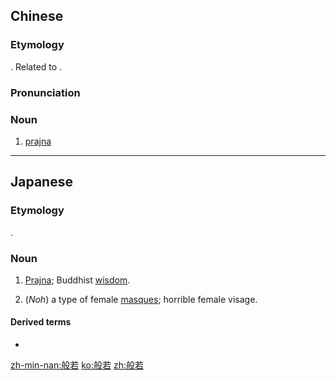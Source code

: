 ==Chinese==
{{zh-forms}}
{{wikipedia|lang=zh}}

===Etymology===
{{bor|zh|pi|paññā}}. Related to {{cog|sa|प्रज्ञा}}.

===Pronunciation===
{{zh-pron
|m=bōrě
|c=bo1 je5,but3 je5
|h=pfs=pat-ngiâ
|mn=twk:poa̍t-jiá/tw:poa̍t-ché/zz:pat-jé
|cat=n
}}

===Noun===
{{zh-noun}}

# {{lb|zh|Buddhism}} [[prajna]]

----

==Japanese==
{{ja-kanjitab|般|若}}

===Etymology===
{{etyl|sa|ja}} {{m|sa|प्रज्ञा}}.

===Noun===
{{ja-noun|はんにゃ}}

# {{lb|ja|Buddhism|sort=はんにゃ}} [[prajna|Prajna]]; Buddhist [[wisdom]].
# (''Noh'') a type of female [[masque]]s; horrible female visage.

====Derived terms====
* {{l|ja|般若湯}}

[[zh-min-nan:般若]]
[[ko:般若]]
[[zh:般若]]